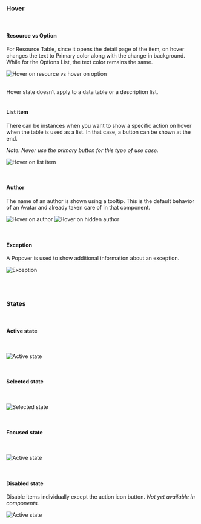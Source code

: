### Hover

<br/>

#### Resource vs Option

For Resource Table, since it opens the detail page of the item, on hover changes the text to Primary color along with the change in background.
While for the Options List, the text color remains the same.

![Hover on resource vs hover on option](./images/table-22.png)

<br/>
Hover state doesn’t apply to a data table or a description list.

<br/>
<br/>

#### List item

There can be instances when you want to show a specific action on hover when the table is used as a list. In that case, a button can be shown at the end.

*Note: Never use the primary button for this type of use case.*

![Hover on list item](./images/table-23.png)

<br/>

#### Author

The name of an author is shown using a tooltip. This is the default behavior of an Avatar and already taken care of in that component. 

![Hover on author](./images/table-24.png)
![Hover on hidden author](./images/table-25.png)

<br/>

#### Exception

A Popover is used to show additional information about an exception.

![Exception](./images/table-26.png)

<br/>
<br/>

### States

<br/>

#### Active state

<br/>

![Active state](./images/table-27.png)

<br/>

#### Selected state 

<br/>

![Selected state](./images/table-28.png)

<br/>

#### Focused state

<br/>

![Active state](./images/table-29.png)

<br/>

#### Disabled state

Disable items individually except the action icon button. 
*Not yet available in components.*

![Active state](./images/table-30.png)

<br/>
<br/>







